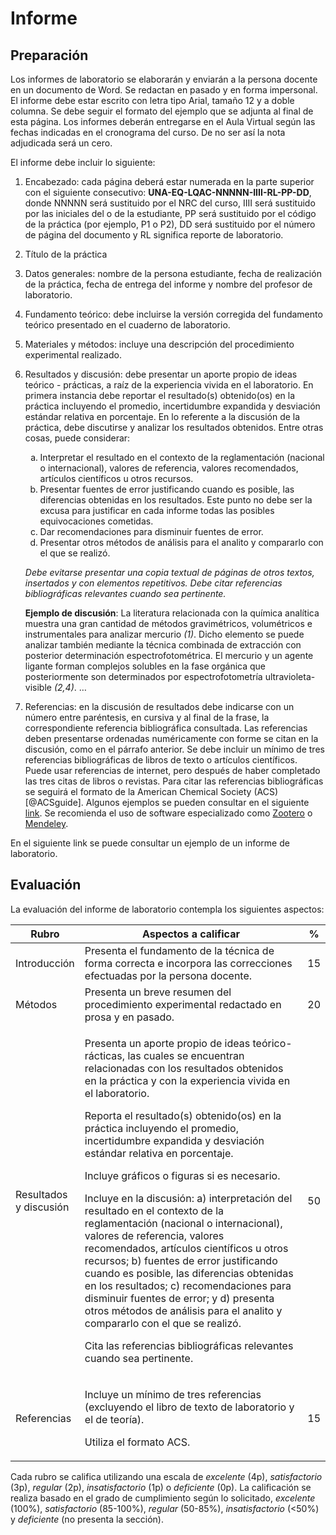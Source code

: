 # Informe

## Preparación

Los informes de laboratorio se elaborarán y enviarán a la persona docente en un documento de Word. Se redactan en pasado y en forma impersonal. El informe debe estar escrito con letra tipo Arial, tamaño 12 y a doble columna. Se debe seguir el formato del ejemplo que se adjunta al final de esta página. Los informes deberán entregarse en el Aula Virtual según las fechas indicadas en el cronograma del curso. De no ser así la nota adjudicada será un cero.

El informe debe incluir lo siguiente:

1.  Encabezado: cada página deberá estar numerada en la parte superior con el siguiente consecutivo: **UNA-EQ-LQAC-NNNNN-IIII-RL-PP-DD**, donde NNNNN será sustituido por el NRC del curso, IIII será sustituido por las iniciales del o de la estudiante, PP será sustituido por el código de la práctica (por ejemplo, P1 o P2), DD será sustituido por el número de página del documento y RL significa reporte de laboratorio.

2.  Título de la práctica

3.  Datos generales: nombre de la persona estudiante, fecha de realización de la práctica, fecha de entrega del informe y nombre del profesor de laboratorio.

4.  Fundamento teórico: debe incluirse la versión corregida del fundamento teórico presentado en el cuaderno de laboratorio.

5.  Materiales y métodos: incluye una descripción del procedimiento experimental realizado.

6.  Resultados y discusión: debe presentar un aporte propio de ideas teórico - prácticas, a raíz de la experiencia vivida en el laboratorio. En primera instancia debe reportar el resultado(s) obtenido(os) en la práctica incluyendo el promedio, incertidumbre expandida y desviación estándar relativa en porcentaje. En lo referente a la discusión de la práctica, debe discutirse y analizar los resultados obtenidos. Entre otras cosas, puede considerar:

    a.  Interpretar el resultado en el contexto de la reglamentación (nacional o internacional), valores de referencia, valores recomendados, artículos científicos u otros recursos.
    b.  Presentar fuentes de error justificando cuando es posible, las diferencias obtenidas en los resultados. Este punto no debe ser la excusa para justificar en cada informe todas las posibles equivocaciones cometidas.
    c.  Dar recomendaciones para disminuir fuentes de error.
    d.  Presentar otros métodos de análisis para el analito y compararlo con el que se realizó.

    *Debe evitarse presentar una copia textual de páginas de otros textos, insertados y con elementos repetitivos. Debe citar referencias bibliográficas relevantes cuando sea pertinente.*

    **Ejemplo de discusión**: La literatura relacionada con la química analítica muestra una gran cantidad de métodos gravimétricos, volumétricos e instrumentales para analizar mercurio *(1)*. Dicho elemento se puede analizar también mediante la técnica combinada de extracción con posterior determinación espectrofotométrica. El mercurio y un agente ligante forman complejos solubles en la fase orgánica que posteriormente son determinados por espectrofotometría ultravioleta-visible *(2,4)*. ...

7.  Referencias: en la discusión de resultados debe indicarse con un número entre paréntesis, en cursiva y al final de la frase, la correspondiente referencia bibliográfica consultada. Las referencias deben presentarse ordenadas numéricamente con forme se citan en la discusión, como en el párrafo anterior. Se debe incluir un mínimo de tres referencias bibliográficas de libros de texto o artículos científicos. Puede usar referencias de internet, pero después de haber completado las tres citas de libros o revistas. Para citar las referencias bibliográficas se seguirá el formato de la American Chemical Society (ACS) [@ACSguide]. Algunos ejemplos se pueden consultar en el siguiente [link](https://pubs.acs.org/doi/full/10.1021/acsguide.40303). Se recomienda el uso de software especializado como [Zootero](https://www.zotero.org/) o [Mendeley](https://www.mendeley.com/).

En el siguiente link se puede consultar un ejemplo de un informe de laboratorio.

## Evaluación

La evaluación del informe de laboratorio contempla los siguientes aspectos:

+------------------------+----------------------------------------------------------------------------------------------------------------------------------------------------------------------------------------------------------------------------------------------------------------------------------------------------------------------------------------------------------------------------------------------------------------------------------------------------------------+------+
| Rubro                  | Aspectos a calificar                                                                                                                                                                                                                                                                                                                                                                                                                                           | \%   |
+========================+================================================================================================================================================================================================================================================================================================================================================================================================================================================================+======+
| Introducción           | Presenta el fundamento de la técnica de forma correcta e incorpora las correcciones efectuadas por la persona docente.                                                                                                                                                                                                                                                                                                                                         | 15   |
+------------------------+----------------------------------------------------------------------------------------------------------------------------------------------------------------------------------------------------------------------------------------------------------------------------------------------------------------------------------------------------------------------------------------------------------------------------------------------------------------+------+
| Métodos                | Presenta un breve resumen del procedimiento experimental redactado en prosa y en pasado.                                                                                                                                                                                                                                                                                                                                                                       | 20   |
+------------------------+----------------------------------------------------------------------------------------------------------------------------------------------------------------------------------------------------------------------------------------------------------------------------------------------------------------------------------------------------------------------------------------------------------------------------------------------------------------+------+
| Resultados y discusión | Presenta un aporte propio de ideas teórico- rácticas, las cuales se encuentran relacionadas con los resultados obtenidos en la práctica y con la experiencia vivida en el laboratorio.                                                                                                                                                                                                                                                                         | 50   |
|                        |                                                                                                                                                                                                                                                                                                                                                                                                                                                                |      |
|                        | Reporta el resultado(s) obtenido(os) en la práctica incluyendo el promedio, incertidumbre expandida y desviación estándar relativa en porcentaje.                                                                                                                                                                                                                                                                                                              |      |
|                        |                                                                                                                                                                                                                                                                                                                                                                                                                                                                |      |
|                        | Incluye gráficos o figuras si es necesario.                                                                                                                                                                                                                                                                                                                                                                                                                    |      |
|                        |                                                                                                                                                                                                                                                                                                                                                                                                                                                                |      |
|                        | Incluye en la discusión: a) interpretación del resultado en el contexto de la reglamentación (nacional o internacional), valores de referencia, valores recomendados, artículos científicos u otros recursos; b) fuentes de error justificando cuando es posible, las diferencias obtenidas en los resultados; c) recomendaciones para disminuir fuentes de error; y d) presenta otros métodos de análisis para el analito y compararlo con el que se realizó. |      |
|                        |                                                                                                                                                                                                                                                                                                                                                                                                                                                                |      |
|                        | Cita las referencias bibliográficas relevantes cuando sea pertinente.                                                                                                                                                                                                                                                                                                                                                                                          |      |
+------------------------+----------------------------------------------------------------------------------------------------------------------------------------------------------------------------------------------------------------------------------------------------------------------------------------------------------------------------------------------------------------------------------------------------------------------------------------------------------------+------+
| Referencias            | Incluye un mínimo de tres referencias (excluyendo el libro de texto de laboratorio y el de teoría).                                                                                                                                                                                                                                                                                                                                                            | 15   |
|                        |                                                                                                                                                                                                                                                                                                                                                                                                                                                                |      |
|                        | Utiliza el formato ACS.                                                                                                                                                                                                                                                                                                                                                                                                                                        |      |
+------------------------+----------------------------------------------------------------------------------------------------------------------------------------------------------------------------------------------------------------------------------------------------------------------------------------------------------------------------------------------------------------------------------------------------------------------------------------------------------------+------+

Cada rubro se califica utilizando una escala de *excelente* (4p), *satisfactorio* (3p), *regular* (2p), *insatisfactorio* (1p) o *deficiente* (0p). La calificación se realiza basado en el grado de cumplimiento según lo solicitado, *excelente* (100%), *satisfactorio* (85-100%), *regular* (50-85%), *insatisfactorio* (\<50%) y *deficiente* (no presenta la sección).
